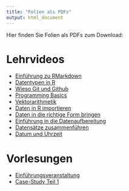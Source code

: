 ```yaml
---
title: "Folien als PDFs"
output: html_document
---
```


Hier finden Sie Folien als PDFs zum Download:

# Lehrvideos

- [Einführung zu RMarkdown](slides/rmarkdown.pdf)
- [Datentypen in R](slides/data-types.pdf)
- [Wieso Git und Github](slides/Vorteile_Git-und-Github.pdf)
- [Programming Basics](slides/programming-basics.pdf)
- [Vektorarithmetik](slides/vector-arithmetics.pdf)
- [Daten in R importieren](slides/import-data.pdf)
- [Daten in die richtige Form bringen](slides/reshape-data.pdf)
- [Einführung in die Datenaufbereitung](slides/data-wrangling-intro.pdf)
- [Datensätze zusammenführen](slides/combine-tables.pdf)
- [Datum und Uhrzeit](slides/dates-and-time.pdf)

# Vorlesungen

- [Einführungsveranstaltung](slides/intro_projektkurs_data-science.pdf)
- [Case-Study Teil 1](slides/VL_case-study-Teil1.pdf)